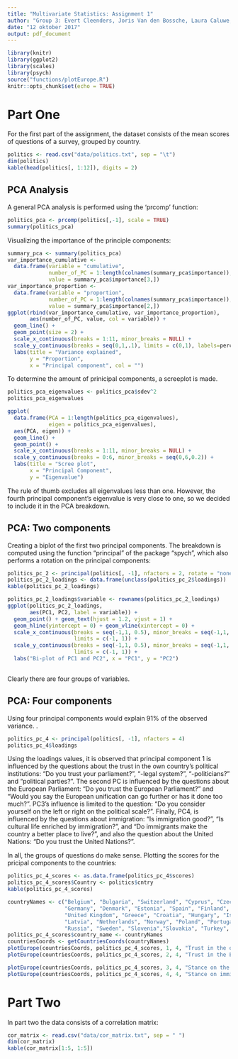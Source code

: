 ```yaml
---
title: "Multivariate Statistics: Assignment 1"
author: "Group 3: Evert Cleenders, Joris Van den Bossche, Laura Caluwe, Nele Sluismans"
date: "12 oktober 2017"
output: pdf_document
---
```


```r
library(knitr)
library(ggplot2)
library(scales)
library(psych)
source("functions/plotEurope.R")
knitr::opts_chunk$set(echo = TRUE)
```

# Part One
For the first part of the assignment, the dataset consists of the mean scores of questions of a survey, grouped by country.  
```r
politics <- read.csv("data/politics.txt", sep = "\t")
dim(politics)
kable(head(politics[, 1:12]), digits = 2)
```

## PCA Analysis
A general PCA analysis is performed using the 'prcomp'  function:  
```r
politics_pca <- prcomp(politics[,-1], scale = TRUE)
summary(politics_pca)
```

Visualizing the importance of the principle components:  
```r
summary_pca <- summary(politics_pca)
var_importance_cumulative <- 
  data.frame(variable = "cumulative",
             number_of_PC = 1:length(colnames(summary_pca$importance)), 
             value = summary_pca$importance[3,])
var_importance_proportion <- 
  data.frame(variable = "proportion",
             number_of_PC = 1:length(colnames(summary_pca$importance)), 
             value = summary_pca$importance[2,])
ggplot(rbind(var_importance_cumulative, var_importance_proportion), 
       aes(number_of_PC, value, col = variable)) +
  geom_line() +
  geom_point(size = 2) +
  scale_x_continuous(breaks = 1:11, minor_breaks = NULL) +
  scale_y_continuous(breaks = seq(0,1,.1), limits = c(0,1), labels=percent) +
  labs(title = "Variance explained",
       y = "Proportion", 
       x = "Principal component", col = "")
```

To determine the amount of prinicipal components, a screeplot is made.  
```r
politics_pca_eigenvalues <- politics_pca$sdev^2
politics_pca_eigenvalues
```

```r
ggplot(
  data.frame(PCA = 1:length(politics_pca_eigenvalues), 
             eigen = politics_pca_eigenvalues),
  aes(PCA, eigen)) + 
  geom_line() +
  geom_point() +
  scale_x_continuous(breaks = 1:11, minor_breaks = NULL) +
  scale_y_continuous(breaks = 0:6, minor_breaks = seq(0,6,0.2)) +
  labs(title = "Scree plot", 
       x = "Principal Component",
       y = "Eigenvalue")
```


The rule of thumb excludes all eigenvalues less than one. However, the fourth principal component's eigenvalue is very close to one, so we decided to include it in the PCA breakdown. 

## PCA: Two components
Creating a biplot of the first two principal components. The breakdown is computed using the function "principal" of the package "spych", which also performs a rotation on the principal components:   
```r
politics_pc_2 <- principal(politics[, -1], nfactors = 2, rotate = "none")
politics_pc_2_loadings <- data.frame(unclass(politics_pc_2$loadings))
kable(politics_pc_2_loadings)
```

```r
politics_pc_2_loadings$variable <- rownames(politics_pc_2_loadings)
ggplot(politics_pc_2_loadings, 
       aes(PC1, PC2, label = variable)) +
  geom_point() + geom_text(hjust = 1.2, vjust = 1) +
  geom_hline(yintercept = 0) + geom_vline(xintercept = 0) +
  scale_x_continuous(breaks = seq(-1,1, 0.5), minor_breaks = seq(-1,1, 0.1), 
                     limits = c(-1, 1)) +
  scale_y_continuous(breaks = seq(-1,1, 0.5), minor_breaks = seq(-1,1, 0.1), 
                     limits = c(-1, 1)) +
  labs("Bi-plot of PC1 and PC2", x = "PC1", y = "PC2")
  
```

Clearly there are four groups of variables.  


## PCA: Four components
Using four principal components would explain 91% of the observed variance. .  
```r
politics_pc_4 <- principal(politics[, -1], nfactors = 4)
politics_pc_4$loadings
```

Using the loadings values, it is observed that principal component 1 is influenced by the questions about the trust in the own country's political institutions: "Do you trust your parliament?", "-legal system?", "-politicians?" and "political parties?". The second PC is influenced by the questions about the European Parliament: "Do you trust the European Parliament?" and "Would you say the European unification can go further or has it done too much?". PC3's influence is limited to the question: "Do you consider yourself on the left or right on the political scale?". Finally, PC4, is influenced by the questions about immigration: "Is immigration good?", "Is cultural life enriched by immigration?", and "Do immigrants make the country a better place to live?", and also the question about the United Nations: "Do you trust the United Nations?".  

In all, the groups of questions do make sense. Plotting the scores for the pricipal components to the countries:  


```r
politics_pc_4_scores <- as.data.frame(politics_pc_4$scores)
politics_pc_4_scores$Country <- politics$cntry
kable(politics_pc_4_scores)
```

```r
countryNames <- c("Belgium", "Bulgaria", "Switzerland", "Cyprus", "Czech Rep.", 
                  "Germany", "Denmark", "Estonia", "Spain", "Finland", "France", 
                  "United Kingdom", "Greece", "Croatia", "Hungary", "Israel", 
                  "Latvia", "Netherlands", "Norway", "Poland", "Portugal", "Romania", 
                  "Russia", "Sweden", "Slovenia","Slovakia", "Turkey", "Ukraine")
politics_pc_4_scores$country_name <- countryNames
countriesCoords <- getCountriesCoords(countryNames)
plotEurope(countriesCoords, politics_pc_4_scores, 1, 4, "Trust in the own politics")
plotEurope(countriesCoords, politics_pc_4_scores, 2, 4, "Trust in the European Parliament")
```

```r
plotEurope(countriesCoords, politics_pc_4_scores, 3, 4, "Stance on the political scale \n    (negative = left, positive = right)")
plotEurope(countriesCoords, politics_pc_4_scores, 4, 4, "Stance on immigration and\n    trust in the United Nations")
```




# Part Two
In part two the data consists of a correlation matrix:  
```r
cor_matrix <- read.csv("data/cor_matrix.txt", sep = " ")
dim(cor_matrix)
kable(cor_matrix[1:5, 1:5])
```



